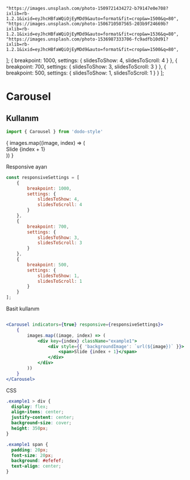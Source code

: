     "https://images.unsplash.com/photo-1509721434272-b79147e0e708?ixlib=rb-1.2.1&ixid=eyJhcHBfaWQiOjEyMDd9&auto=format&fit=crop&w=1500&q=80",
    "https://images.unsplash.com/photo-1506710507565-203b9f24669b?ixlib=rb-1.2.1&ixid=eyJhcHBfaWQiOjEyMDd9&auto=format&fit=crop&w=1536&q=80",
    "https://images.unsplash.com/photo-1536987333706-fc9adfb10d91?ixlib=rb-1.2.1&ixid=eyJhcHBfaWQiOjEyMDd9&auto=format&fit=crop&w=1500&q=80",
];
    {
        breakpoint: 1000,
        settings: {
            slidesToShow: 4,
            slidesToScroll: 4
        }
    },
    {
        breakpoint: 700,
        settings: {
            slidesToShow: 3,
            slidesToScroll: 3
        }
    },
    {
        breakpoint: 500,
        settings: {
            slidesToShow: 1,
            slidesToScroll: 1
        }
    }
];

<Meta title="Veri Gösterimi/Carousel/Responsive" />

# Carousel
## Kullanım
```jsx
import { Carousel } from 'dodo-style'
```

<Carousel indicators={true} responsive={responsiveSettings}>
    {
        images.map((image, index) => (
            <div key={index} className="example1">
                <div style={{ 'backgroundImage': `url(${image})` }}>
                    <span>Slide {index + 1}</span>
                </div>
            </div>
        ))
    }
</Carousel>

Responsive ayarı
```js
const responsiveSettings = [
    {
        breakpoint: 1000,
        settings: {
            slidesToShow: 4,
            slidesToScroll: 4
        }
    },
    {
        breakpoint: 700,
        settings: {
            slidesToShow: 3,
            slidesToScroll: 3
        }
    },
    {
        breakpoint: 500,
        settings: {
            slidesToShow: 1,
            slidesToScroll: 1
        }
    }
];
```
Basit kullanım
```jsx

<Carousel indicators={true} responsive={responsiveSettings}>
    {
        images.map((image, index) => (
            <div key={index} className="example1">
                <div style={{ 'backgroundImage': `url(${image})` }}>
                    <span>Slide {index + 1}</span>
                </div>
            </div>
        ))
    }
</Carousel>
```
CSS

```css
.example1 > div {
  display: flex;
  align-items: center;
  justify-content: center;
  background-size: cover;
  height: 350px;
}

.example1 span {
  padding: 20px;
  font-size: 20px;
  background: #efefef;
  text-align: center;
}
```
